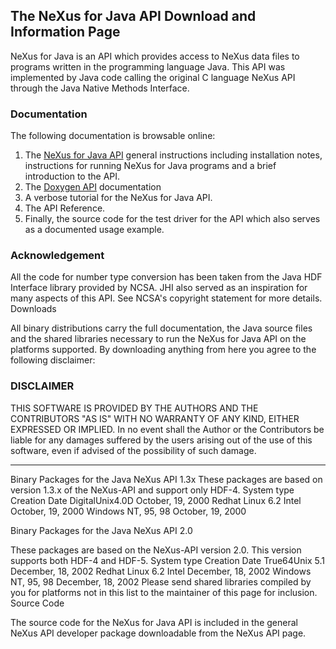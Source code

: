 == The NeXus for Java API Download and Information Page ==

NeXus for Java is an API which provides access to NeXus data files to programs written in the programming language Java. This API was implemented by Java code calling the original C language NeXus API through the Java Native Methods Interface.

===Documentation===

The following documentation is browsable online:

#The [[japinotes|NeXus for Java API]] general instructions including installation notes, instructions for running NeXus for Java programs and a brief introduction to the API.
# The [http://download.nexusformat.org/doxygen/html-java/ Doxygen API] documentation
#A verbose tutorial for the NeXus for Java API.
#The API Reference. 
#Finally, the source code for the test driver for the API which also serves as a documented usage example.

===Acknowledgement===

All the code for number type conversion has been taken from the Java HDF Interface library provided by NCSA. JHI also served as an inspiration for many aspects of this API. See NCSA's copyright statement for more details.
Downloads

All binary distributions carry the full documentation, the Java source files and the shared libraries necessary to run the NeXus for Java API on the platforms supported. By downloading anything from here you agree to the following disclaimer:

===DISCLAIMER===

THIS SOFTWARE IS PROVIDED BY THE AUTHORS AND THE CONTRIBUTORS "AS IS" 
WITH NO WARRANTY OF ANY KIND, EITHER EXPRESSED OR IMPLIED.  In no event 
shall the Author or the Contributors be liable for any damages 
suffered by the users arising out of the use of this software, even if 
advised of the possibility of such damage. 

----

Binary Packages for the Java NeXus API 1.3x
These packages are based on version 1.3.x of the NeXus-API and support only HDF-4.
System type 	Creation Date
DigitalUnix4.0D 	October, 19, 2000
Redhat Linux 6.2 Intel 	October, 19, 2000
Windows NT, 95, 98 	October, 19, 2000

Binary Packages for the Java NeXus API 2.0

These packages are based on the NeXus-API version 2.0. This version supports both HDF-4 and HDF-5.
System type 	Creation Date
True64Unix 5.1 	December, 18, 2002
Redhat Linux 6.2 Intel 	December, 18, 2002
Windows NT, 95, 98 	December, 18, 2002
Please send shared libraries compiled by you for platforms not in this list to the maintainer of this page for inclusion.
Source Code

The source code for the NeXus for Java API is included in the general NeXus API developer package downloadable from the NeXus API page.